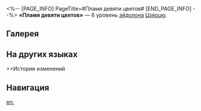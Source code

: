 <%-- [PAGE_INFO]
PageTitle=#Пламя девяти цветов#
[END_PAGE_INFO] --%>
{{Эйдолон Инфобокс
|Название         = Пламя девяти цветов
|Изображение      = Эйдолон Пламя девяти цветов.png
|Персонаж         = Цзяоцю
|Уровень          = 6
|Длительность     = 
|Описание         = После победы над противником оставшиеся у него уровни статуса Жаркий пепел добавляются противнику с наименьшим количеством уровней этого статуса. Макс. количество уровней статуса Жаркий пепел увеличивается до 9. Каждый уровень этого статуса понижает все типы сопротивления цели на 3%.
|Свойство1        = 
|Масштабирование1 = 
}}
'''«Пламя девяти цветов»''' — 6 уровень [[эйдолон]]а [[Цзяоцю]].

==Галерея==
{{Галерея|position=left|captionalign=center
|Персонаж Цзяоцю Эйдолон 6.png|Осколок Эйдолона
}}

==На других языках==
{{На других языках
|en   = Nonamorphic Pyrobind
|zhs  = 九沸九变，火为之纪
|zht  = 九沸九變，火為之紀
|ja   = {{Rubi|九沸九変|きゅうふつきゅうへん}}
|ko   = 화력으로 결정되는 맛
|es   = Pirovínculo nonomorfo
|fr   = Feu des neufs transformations
|ru   = Пламя девяти цветов
|th   = Nonamorphic Pyrobind
|vi   = Tùy Thuộc Độ Lửa
|de   = Feuer in neun Stufen
|id   = Nonamorphic Pyrobind
|pt   = Enlace de Fogo Nonamórfico
}}

==История изменений
{{История изменений|3.5}}

==Навигация==
{{Навык Навбокс|Цзяоцю}}

[[en:]]